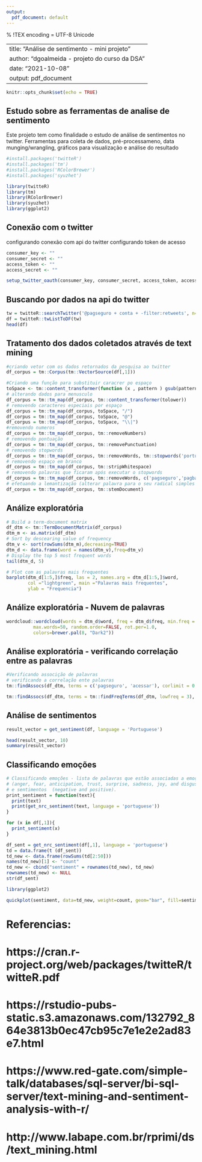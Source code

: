 ```yaml
---
output:
  pdf_document: default
---
```

% !TEX encoding = UTF-8 Unicode

---
title: "Análise de sentimento - mini projeto"
author: "dgoalmeida - projeto do curso da DSA"
date: "2021-10-08"
output: pdf_document
---

```r
knitr::opts_chunk$set(echo = TRUE)
```

## Estudo sobre as ferramentas de analise de sentimento

Este projeto tem como finalidade o estudo de análise de sentimentos no twitter. 
Ferramentas para coleta de dados, pré-processameno, data munging/wrangling, gráficos para visualização e análise do resultado

```r
#install.packages('twitteR')
#install.packages('tm')
#install.packages('RColorBrewer')
#install.packages('syuzhet')

library(twitteR)
library(tm)
library(RColorBrewer)
library(syuzhet)
library(ggplot2)
```

## Conexão com o twitter

configurando conexão com api do twitter
configurando token de acesso

```r
consumer_key <- ""
consumer_secret <- ""
access_token <- ""
access_secret <- ""
```


```r
setup_twitter_oauth(consumer_key, consumer_secret, access_token, access_secret)

```

## Buscando por dados na api do twitter

```r
tw = twitteR::searchTwitter('@pagseguro + conta + -filter:retweets', n=500)
df = twitteR::twListToDF(tw)
head(df)
```

## Tratamento dos dados coletados através de text mining


``` r
#criando vetor com os dados retornados da pesquisa ao twitter
df_corpus = tm::Corpus(tm::VectorSource(df[,1]))

#Criando uma função para substituir caracrer po espaço
toSpace <- tm::content_transformer(function (x , pattern ) gsub(pattern, " ", x))
# alterando dados para menusculo
df_corpus = tm::tm_map(df_corpus, tm::content_transformer(tolower))
# removendo caracteres especiais por espaço
df_corpus = tm::tm_map(df_corpus, toSpace, "/")
df_corpus = tm::tm_map(df_corpus, toSpace, "@")
df_corpus = tm::tm_map(df_corpus, toSpace, "\\|")
#removendo numeros
df_corpus = tm::tm_map(df_corpus, tm::removeNumbers)
# removendo pontuação
df_corpus = tm::tm_map(df_corpus, tm::removePunctuation)
# removendo stopwords 
df_corpus = tm::tm_map(df_corpus, tm::removeWords, tm::stopwords('portuguese'))
# removendo espaço em branco
df_corpus = tm::tm_map(df_corpus, tm::stripWhitespace)
# removendo palavras que ficaram após executar o stopwords
df_corpus = tm::tm_map(df_corpus, tm::removeWords, c('pagseguro','pagbank','https','tco','...', 'vlrtffnvff','dlobmdpjex'))
# efetuando a lemantização (alterar palavra para o seu radical simples )
df_corpus = tm::tm_map(df_corpus, tm::stemDocument)
```

## Análize exploratória

```r
# Build a term-document matrix
df_dtm <- tm::TermDocumentMatrix(df_corpus)
dtm_m <- as.matrix(df_dtm)
# Sort by descearing value of frequency
dtm_v <- sort(rowSums(dtm_m),decreasing=TRUE)
dtm_d <- data.frame(word = names(dtm_v),freq=dtm_v)
# Display the top 5 most frequent words
tail(dtm_d, 5)

# Plot com as palavras mais frequentes
barplot(dtm_d[1:5,]$freq, las = 2, names.arg = dtm_d[1:5,]$word,
        col ="lightgreen", main ="Palavras mais frequentes",
        ylab = "Frequencia")
```

## Análize exploratória - Nuvem de palavras

```r
wordcloud::wordcloud(words = dtm_d$word, freq = dtm_d$freq, min.freq = 2,
          max.words=50, random.order=FALSE, rot.per=1.0, 
          colors=brewer.pal(8, "Dark2"))
```

## Análise exploratória - verificando correlação entre as palavras

```r
#Verificando associção de palavras
# verificando a correlação ente palavras
tm::findAssocs(df_dtm, terms = c('pagseguro', 'acessar'), corlimit = 0.30)

tm::findAssocs(df_dtm, terms = tm::findFreqTerms(df_dtm, lowfreq = 3), corlimit = 0.25)

```

## Análise de sentimentos

```r
result_vector = get_sentiment(df, language = 'Portuguese')

head(result_vector, 10)
summary(result_vector)

```

## Classificando emoções
```r
# Classificando emoções - lista de palavras que estão associadas a emoções
# (anger, fear, anticipation, trust, surprise, sadness, joy, and disgust)
# e sentimentos  (negative and positive).
print_sentiment = function(text){
  print(text)
  print(get_nrc_sentiment(text, language = 'portuguese'))
}

for (x in df[,1]){
  print_sentiment(x)
}

df_sent = get_nrc_sentiment(df[,1], language = 'portuguese')
td = data.frame(t (df_sent))
td_new <- data.frame(rowSums(td[2:50]))
names(td_new)[1] <- "count"
td_new <- cbind("sentiment" = rownames(td_new), td_new)
rownames(td_new) <- NULL
str(df_sent)

library(ggplot2)

quickplot(sentiment, data=td_new, weight=count, geom="bar", fill=sentiment, ylab="count")+ggtitle("Pagseguro Conta sentiments")

```

###############################################################################
# Referencias:
# https://cran.r-project.org/web/packages/twitteR/twitteR.pdf
# https://rstudio-pubs-static.s3.amazonaws.com/132792_864e3813b0ec47cb95c7e1e2e2ad83e7.html
# https://www.red-gate.com/simple-talk/databases/sql-server/bi-sql-server/text-mining-and-sentiment-analysis-with-r/
# http://www.labape.com.br/rprimi/ds/text_mining.html